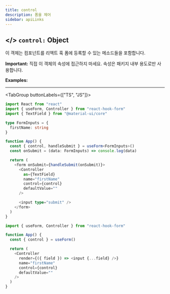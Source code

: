 ```yaml
---
title: control
description: 폼을 제어
sidebar: apiLinks
---
```


## \</> `control:` <TypeText>Object</TypeText>

이 객체는 컴포넌트를 리액트 훅 폼에 등록할 수 있는 메소드들을 포함합니다.

<Admonition type="important" title="Rules">

**Important:** 직접 이 객체의 속성에 접근하지 마세요. 속성은 패키지 내부 용도로만 사용합니다.

</Admonition>

**Examples:**

---

<TabGroup buttonLabels={["TS", "JS"]}>

```typescript copy sandbox="https://codesandbox.io/s/react-hook-form-v6-controller-ts-jwyzw"
import React from "react"
import { useForm, Controller } from "react-hook-form"
import { TextField } from "@material-ui/core"

type FormInputs = {
  firstName: string
}

function App() {
  const { control, handleSubmit } = useForm<FormInputs>()
  const onSubmit = (data: FormInputs) => console.log(data)

  return (
    <form onSubmit={handleSubmit(onSubmit)}>
      <Controller
        as={TextField}
        name="firstName"
        control={control}
        defaultValue=""
      />

      <input type="submit" />
    </form>
  )
}
```

```javascript copy sandbox="https://codesandbox.io/s/react-hook-form-v7-controller-5h1q5"
import { useForm, Controller } from "react-hook-form"

function App() {
  const { control } = useForm()

  return (
    <Controller
      render={({ field }) => <input {...field} />}
      name="firstName"
      control={control}
      defaultValue=""
    />
  )
}
```

</TabGroup>
